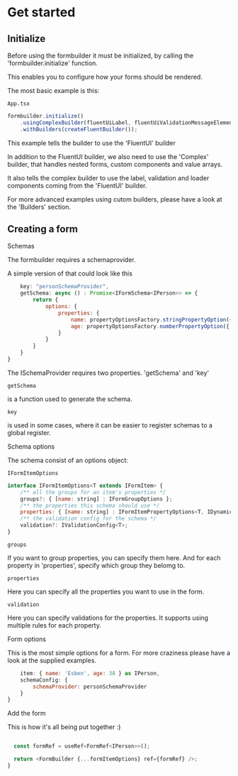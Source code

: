 
<Meta title="Get started" />

<style>{`
  .subheading {
    --mediumdark: '#999999';
    font-weight: 900;
    font-size: 13px;
    color: #999;
    letter-spacing: 6px;
    line-height: 24px;
    text-transform: uppercase;
    margin-bottom: 12px;
    margin-top: 40px;
  }

  .link-list {
    display: grid;
    grid-template-columns: 1fr;
    grid-template-rows: 1fr 1fr;
    row-gap: 10px;
  }

  @media (min-width: 620px) {
    .link-list {
      row-gap: 20px;
      column-gap: 20px;
      grid-template-columns: 1fr 1fr;
    }
  }

  @media all and (-ms-high-contrast:none) {
  .link-list {
      display: -ms-grid;
      -ms-grid-columns: 1fr 1fr;
      -ms-grid-rows: 1fr 1fr;
    }
  }

  .link-item {
    display: block;
    padding: 20px 30px 20px 15px;
    border: 1px solid #00000010;
    border-radius: 5px;
    transition: background 150ms ease-out, border 150ms ease-out, transform 150ms ease-out;
    color: #333333;
    display: flex;
    align-items: flex-start;
  }

  .link-item:hover {
    border-color: #1EA7FD50;
    transform: translate3d(0, -3px, 0);
    box-shadow: rgba(0, 0, 0, 0.08) 0 3px 10px 0;
  }

  .link-item:active {
    border-color: #1EA7FD;
    transform: translate3d(0, 0, 0);
  }

  .link-item strong {
    font-weight: 700;
    display: block;
    margin-bottom: 2px;
  }
  
  .link-item img {
    height: 40px;
    width: 40px;
    margin-right: 15px;
    flex: none;
  }

  .link-item span {
    font-size: 14px;
    line-height: 20px;
  }

  .tip {
    display: inline-block;
    border-radius: 1em;
    font-size: 11px;
    line-height: 12px;
    font-weight: 700;
    background: #E7FDD8;
    color: #66BF3C;
    padding: 4px 12px;
    margin-right: 10px;
    vertical-align: top;
  }

  .tip-wrapper {
    font-size: 13px;
    line-height: 20px;
    margin-top: 40px;
    margin-bottom: 40px;
  }

  .tip-wrapper code {
    font-size: 12px;
    display: inline-block;
  }

  
`}</style>

# Get started


## Initialize
<p>Before using the formbuilder it must be initialized, by calling the 'formbuilder.initialize' function.</p>  
<p>This enables you to configure how your forms should be rendered.</p>  
<p>The most basic example is this: </p>  

```App.tsx```  
```js
formbuilder.initialize()
    .usingComplexBuilder(fluentUiLabel, fluentUiValidationMessageElement, FluentFormShimmer)
    .withBuilders(createFluentBuilder());
```


<p>This example tells the builder to use the 'FluentUI' builder</p>  
<p>In addition to the FluentUI builder, we also need to use the 'Complex' builder, that handles nested forms, custom components and value arrays.</p>  
<p>It also tells the complex builder to use the label, validation and loader components coming from the 'FluentUI' builder.</p>  
<p>For more advanced examples using cutom builders, please have a look at the 'Builders' section.</p>  

## Creating a form
<div className="subheading">Schemas</div>
<p>The formbuilder requires a schemaprovider.</p>
<p>A simple version of that could look like this</p>

```js
    key: "personSchemaProvider",
    getSchema: async () : Promise<IFormSchema<IPerson>> => {
        return {
            options: {
                properties: {
                    name: propertyOptionsFactory.stringPropertyOption({ displayName: "Name" }),
                    age: propertyOptionsFactory.numberPropertyOption({ displayName: "Age" })
                }
            }
        }
    }
}
```  

<p>The ISchemaProvider requires two properties. 'getSchema' and 'key' </p>  

```getSchema```  
<p>is a function used to generate the schema.</p>

```key```  
<p>is used in some cases, where it can be easier to register schemas to a global register.</p>


<div className="subheading">Schema options</div>
<p>The schema consist of an options object:</p>

```IFormItemOptions```  

```js
interface IFormItemOptions<T extends IFormItem> {
    /** all the groups for an item's properties */
    groups?: { [name: string] : IFormGroupOptions };
    /** the properties this schema should use */
    properties: { [name: string] : IFormItemPropertyOptions<T, IDynamicPropertyComponentConfig<T>> };
    /** the validation config for the schema */
    validation?: IValidationConfig<T>;
}
```

```groups```  
<p>If you want to group properties, you can specify them here. And for each property in 'properties', specify which group they belomg to.</p>

```properties```  
<p>Here you can specify all the properties you want to use in the form.</p>

```validation```  
<p>Here you can specify validations for the properties. It supports using multiple rules for each property.</p>

<div className="subheading">Form options</div>
<p>This is the most simple options for a form. For more craziness please have a look at the supplied examples.</p>

```js
    item: { name: 'Esben', age: 38 } as IPerson,
    schemaConfig: {
        schemaProvider: personSchemaProvider
    }
}
```

<div className="subheading">Add the form</div>
<p>This is how it's all being put together :)</p>

```js

  const formRef = useRef<FormRef<IPerson>>();

  return <FormBuilder {...formItemOptions} ref={formRef} />;
}
```
